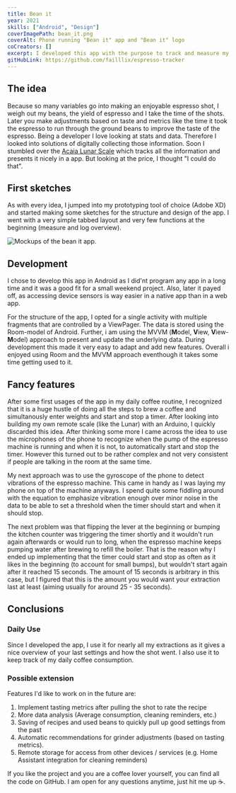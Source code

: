 ```yaml
---
title: Bean it
year: 2021
skills: ["Android", "Design"]
coverImagePath: bean_it.png
coverAlt: Phone running "Bean it" app and "Bean it" logo
coCreators: []
excerpt: I developed this app with the purpose to track and measure my coffee brewing recipes.
gitHubLink: https://github.com/failllix/espresso-tracker
---
```


## The idea

Because so many variables go into making an enjoyable espresso shot, I weigh out my beans, the yield of espresso and I take the time of the shots. Later you make adjustments based on taste and metrics like the time it took the espresso to run through the ground beans to improve the taste of the espresso. Being a developer I love looking at stats and data. Therefore I looked into solutions of digitally collecting those information. Soon I stumbled over the [Acaia Lunar Scale](https://acaia.co/products/lunar) which tracks all the information and presents it nicely in a app. But looking at the price, I thought "I could do that".

## First sketches

As with every idea, I jumped into my prototyping tool of choice (Adobe XD) and started making some sketches for the structure and design of the app. I went with a very simple tabbed layout and very few functions at the beginning (measure and log overview).

![Mockups of the bean it app.](../../images/projects/bean_it_mockups.png)

## Development

I chose to develop this app in Android as I did'nt program any app in a long time and it was a good fit for a small weekend project. Also, later it payed off, as accessing device sensors is way easier in a native app than in a web app.

For the structure of the app, I opted for a single activity with multiple fragments that are controlled by a ViewPager. The data is stored using the Room-model of Android. Further, i am using the MVVM (**M**odel, **V**iew, **V**iew-**M**odel) approach to present and update the underlying data. During development this made it very easy to adapt and add new features. Overall i enjoyed using Room and the MVVM approach eventhough it takes some time getting used to it.

## Fancy features

After some first usages of the app in my daily coffee routine, I recognized that it is a huge hustle of doing all the steps to brew a coffee and simultanously enter weights and start and stop a timer. After looking into building my own remote scale (like the Lunar) with an Arduino, I quickly discarded this idea.
After thinking some more I came across the idea to use the microphones of the phone to recognize when the pump of the espresso machine is running and when it is not, to automatically start and stop the timer. However this turned out to be rather complex and not very consistent if people are talking in the room at the same time.

My next approach was to use the gyroscope of the phone to detect vibrations of the espresso machine. This came in handy as I was laying my phone on top of the machine anyways. I spend quite some fiddling around with the equation to emphasize vibration enough over minor noise in the data to be able to set a threshold when the timer should start and when it should stop.

The next problem was that flipping the lever at the beginning or bumping the kitchen counter was triggering the timer shortly and it wouldn't run again afterwards or would run to long, when the espresso machine keeps pumping water after brewing to refill the boiler. That is the reason why I ended up implementing that the timer could start and stop as often as it likes in the beginning (to account for small bumps), but wouldn't start again after it reached 15 seconds. The amount of 15 seconds is arbitrary in this case, but I figured that this is the amount you would want your extraction last at least (aiming usually for around 25 - 35 seconds).

## Conclusions

### Daily Use

Since I developed the app, I use it for nearly all my extractions as it gives a nice overview of your last settings and how the shot went. I also use it to keep track of my daily coffee consumption.

### Possible extension

Features I'd like to work on in the future are:

1. Implement tasting metrics after pulling the shot to rate the recipe
1. More data analysis (Average consumption, cleaning reminders, etc.)
1. Saving of recipes and used beans to quickly pull up good settings from the past
1. Automatic recommendations for grinder adjustments (based on tasting metrics).
1. Remote storage for access from other devices / services (e.g. Home Assistant integration for cleaning reminders)

If you like the project and you are a coffee lover yourself, you can find all the code on GitHub. I am open for any questions anytime, just hit me up ☕.
